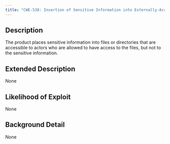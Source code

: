 ```yaml
---
title: "CWE-538: Insertion of Sensitive Information into Externally-Accessible File or Directory"
---
```


## Description
The product places sensitive information into files or directories that are accessible to actors who are allowed to have access to the files, but not to the sensitive information.

## Extended Description
None

## Likelihood of Exploit
None

## Background Detail
None
        